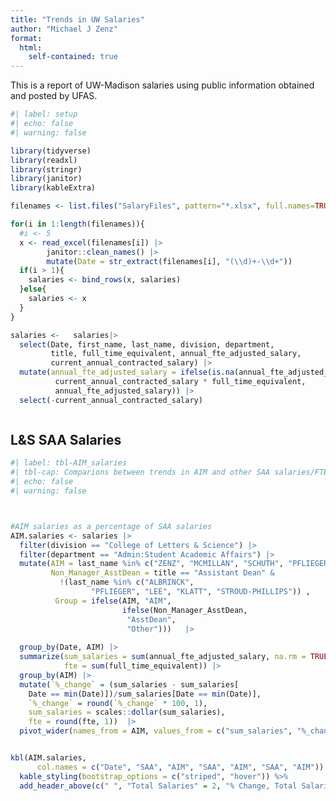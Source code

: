 ```yaml
---
title: "Trends in UW Salaries"
author: "Michael J Zenz"
format:
  html:
    self-contained: true
---
```


This is a report of UW-Madison salaries using public information obtained and  posted by UFAS.


```r
#| label: setup
#| echo: false
#| warning: false

library(tidyverse)
library(readxl)
library(stringr)
library(janitor)
library(kableExtra)

filenames <- list.files("SalaryFiles", pattern="*.xlsx", full.names=TRUE)

for(i in 1:length(filenames)){
  #i <- 5
  x <- read_excel(filenames[i]) |>
        janitor::clean_names() |>
        mutate(Date = str_extract(filenames[i], "(\\d)+-\\d+")) 
  if(i > 1){
    salaries <- bind_rows(x, salaries)
  }else{
    salaries <- x
  }
}

salaries <-   salaries|>
  select(Date, first_name, last_name, division, department, 
         title, full_time_equivalent, annual_fte_adjusted_salary,
         current_annual_contracted_salary) |>
  mutate(annual_fte_adjusted_salary = ifelse(is.na(annual_fte_adjusted_salary), 
          current_annual_contracted_salary * full_time_equivalent, 
          annual_fte_adjusted_salary)) |>
  select(-current_annual_contracted_salary) 



```


## L&S SAA Salaries


```r
#| label: tbl-AIM_salaries
#| tbl-cap: Comparions between trends in AIM and other SAA salaries/FTE.
#| echo: false
#| warning: false



#AIM salaries as a percentage of SAA salaries
AIM.salaries <- salaries |>
  filter(division == "College of Letters & Science") |>
  filter(department == "Admin:Student Academic Affairs") |>
  mutate(AIM = last_name %in% c("ZENZ", "MCMILLAN", "SCHUTH", "PFLIEGER"), 
         Non_Manager_AsstDean = title == "Assistant Dean" & 
           !(last_name %in% c("ALBRINCK", 
                  "PFLIEGER", "LEE", "KLATT", "STROUD-PHILLIPS")) , 
          Group = ifelse(AIM, "AIM",
                         ifelse(Non_Manager_AsstDean, 
                          "AsstDean", 
                          "Other")))   |>
  
  group_by(Date, AIM) |>
  summarize(sum_salaries = sum(annual_fte_adjusted_salary, na.rm = TRUE), 
            fte = sum(full_time_equivalent)) |>
  group_by(AIM) |>
  mutate(`%_change` = (sum_salaries - sum_salaries[
    Date == min(Date)])/sum_salaries[Date == min(Date)], 
    `%_change` = round(`%_change` * 100, 1), 
    sum_salaries = scales::dollar(sum_salaries), 
    fte = round(fte, 1))  |>
  pivot_wider(names_from = AIM, values_from = c("sum_salaries", "%_change", "fte")) 


kbl(AIM.salaries, 
      col.names = c("Date", "SAA", "AIM", "SAA", "AIM", "SAA", "AIM")) %>%
  kable_styling(bootstrap_options = c("striped", "hover")) %>%
  add_header_above(c(" ", "Total Salaries" = 2, "% Change, Total Salaries" = 2, "FTE" = 2))
  


```

